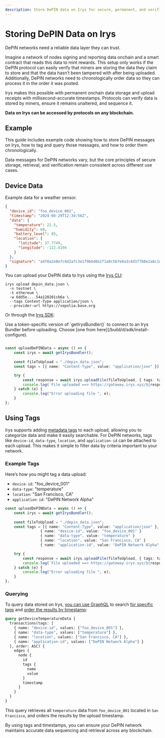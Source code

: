 ```yaml
---
description: Store DePIN data on Irys for secure, permanent, and verifiable onchain storage.
---
```



# Storing DePIN Data on Irys

DePIN networks need a reliable data layer they can trust. 

Imagine a network of nodes signing and reporting data onchain and a smart contract that reads this data to mint rewards. This setup only works if the DePIN protocol can easily verify that miners are storing the data they claim to store and that the data hasn’t been tampered with after being uploaded. Additionally, DePIN networks need to chronologically order data so they can process it in the order it was posted.

Irys makes this possible with permanent onchain data storage and upload receipts with millisecond-accurate timestamps. Protocols can verify data is stored by miners, ensure it remains unaltered, and sequence it.

**Data on Irys can be accessed by protocols on any blockchain.**

## Example

This guide includes example code showing how to store DePIN messages on Irys, how to tag and query those messages, and how to order them chronologically. 

<Callout type="info" emoji="ℹ️"> 
  Data messages for DePIN networks vary, but the core principles of secure storage, retrieval, and verification remain consistent across different use cases. 
</Callout>

## Device Data

Example data for a weather sensor.

```json
{
  "device_id": "foo_device_001",
  "timestamp": "2024-08-29T12:34:56Z",
  "data": {
    "temperature": 22.5,
    "humidity": 60,
    "battery_level": 85,
    "location": {
      "latitude": 37.7749,
      "longitude": -122.4194
    }
  },
  "signature": "a4f8a2e8e7c4d2a7c3e1f9b6d8e2f1a0c5b7e6a3c4d1f7b8e2a6c1d3e7f8b9c2"
}
```

You can upload your DePIN data to Irys using the [Irys CLI](/build/d/storage-cli/installation):

```console
irys upload depin_data.json \
  -n testnet \
  -t ethereum \
  -w 6dd5e....54a120201cb6a \
  --tags Content-Type application/json \
  --provider-url https://sepolia.base.org
```

Or through the [Irys SDK](/build/d/sdk/installing-the-sdk):

<Callout type="info" emoji="ℹ️">
	Use a token-specific version of `getIrysBundler()` to connect to an Irys Bundler before uploading. Choose [one from here](/build/d/sdk/install-configure).  
</Callout>

```ts

const uploadDePINData = async () => {
	const irys = await getIrysBundler();
 
	const fileToUpload = "./depin_data.json";
	const tags = [{ name: "Content-Type", value: "application/json" }];

	try {
		const response = await irys.uploadFile(fileToUpload, { tags: tags });
		console.log(`File uploaded ==> https://gateway.irys.xyz/${response.id}`);
	} catch (e) {
		console.log("Error uploading file ", e);
	}
};
```

## Using Tags

Irys supports adding [metadata tags](/build/d/features/tags) to each upload, allowing you to categorize data and make it easily searchable. For DePIN networks, tags like `device-id`, `data-type`, `location`, and `application-id` can be attached to each upload. This makes it simple to filter data by criteria important to your network.

### Example Tags

Here’s how you might tag a data upload:

- `device-id`: "foo_device_001"
- `data-type`: "temperature"
- `location`: "San Francisco, CA"
- `application-id`: "DePIN Network Alpha"

```ts
const uploadDePINData = async () => {
	const irys = await getIrysBundler();
 
	const fileToUpload = "./depin_data.json";
	const tags = [{ name: "Content-Type", value: "application/json" },
                { name: "device-id", value: "foo_device_001" }
                { name: "data-type", value: "temperature" }
                { name: "location", value: "San Francisco, CA" }
                { name: "application-id", value: "DePIN Network Alpha" }];

	try {
		const response = await irys.uploadFile(fileToUpload, { tags: tags });
		console.log(`File uploaded ==> https://gateway.irys.xyz/${response.id}`);
	} catch (e) {
		console.log("Error uploading file ", e);
	}
};
```

### Querying 

To query data stored on Irys, [you can use GraphQL](/build/d/graphql) to search [for specific tags](/build/d/graphql#tags) and [order the results by timestamp](/build/d/graphql#sorting):

```graphql
query getDeviceTemperatureData {
  transactions(tags: [
    { name: "device-id", values: ["foo_device_001"] },
    { name: "data-type", values: ["temperature"] },
    { name: "location", values: ["San Francisco, CA"] },
    { name: "application-id", values: ["DePIN Network Alpha"] }
  ], order: ASC) {
    edges {
      node {
        id
        tags {
          name
          value
        }
        timestamp
      }
    }
  }
}
```

This query retrieves all `temperature` data from `foo_device_001` located in `San Francisco`, and orders the results by the upload timestamp. 

By using tags and timestamps, you can ensure your DePIN network maintains accurate data sequencing and retrieval across any blockchain.